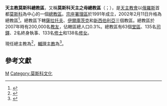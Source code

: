 {{Multiple issues|
{{Primarysources|time=2020-08-07T10:10:26+00:00}}
{{Refimprove|time=2020-08-07T10:10:26+00:00}}
}}
{{Infobox diocese
|name = 莫斯科
|jurisdiction = 總教區
|latin = Archidioecesis Moscoviensis Matris Dei
|local = {{lang|ru|Архиепархия Матери Божией в Москве}}{{ru}}
|border = catholic
|image = [[File:Moscow,_Catholic_Church_in_Presnya.jpg|250px]]
|caption = 聖母無原罪主教座堂
|location = {{RUS}}[[莫斯科|莫斯科]]
|territory = 
|population = 
|rite = [[罗马礼|罗马礼]]
|patron = 
|province = 
|established = 2002年
|cathedral = [[聖母無原罪主教座堂_(莫斯科)|聖母無原罪主教座堂]]
|co-cathedral =
|leadership = 總主教
|website = 
|pope = {{incumbent pope}}
|metropolitan = {{link-en|保祿·佩齊|Paolo Pezzi}}
|coadjutor archbishop =
|auxiliary = {{link-en|尼各老·杜比寧|Nicolai Dubinin|尼各老·根納季維奇·杜比寧}}
|emeritus =
|map = [[File:Map_of_Roman_Catholic_Archdiocese_of_Moscow.PNG|250px]]
|map_caption = 总教区管辖图
}}
'''天主教莫斯科總教區'''，又稱'''莫斯科天主之母總教區'''（{{lang-la|Archidioecesis Moscoviensis Matris Dei}}；{{lang-ru|Архиепархия Матери Божией в Москве}}），是[[天主教會|天主教會]]以[[俄羅斯|俄羅斯]]首都[[莫斯科|莫斯科]]為中心的一個[[總教區|總教區]]。[[宗座署理區|宗座署理區]]於1991年成立，2002年2月11日升格為總教區<ref>{{cite news|publisher=[[天主教亞洲通訊社|天主教亞洲通訊社]]|date=2002-02-22|title=教廷宣布在俄羅斯成立四教區，加強牧民工作|url=http://china.ucanews.com/2002/02/22/RS0868/|access-date=2016-12-17|archive-url=https://web.archive.org/web/20161220211942/http://china.ucanews.com/2002/02/22/RS0868/|archive-date=2016-12-20|dead-url=yes}}</ref>。總教區下轄[[天主教薩拉托夫教區|薩拉托夫]]、[[天主教伊爾庫茨克教區|伊爾庫茨克]]和[[天主教新西伯利亞教區|新西伯利亞]]三個教區。總教區於2007年時有200,000名[[教友|教友]]，佔轄區總人口0.3%。總教區有63個[[堂區|堂區]]、135名[[司鐸|司鐸]]、2名終身執事、133名[[修士|修士]]和138名[[修女|修女]]。

現任總主教為{{link-en|保祿·佩齊|Paolo Pezzi}}<ref>{{cite press release |title=RINUNCE E NOMINE, 21.09.2007 |url=https://press.vatican.va/content/salastampa/it/bollettino/pubblico/2007/09/21/0484/01304.html |publisher=Sala Stampa della Santa Sede |accessdate=2020-08-07 |archiveurl=https://web.archive.org/web/20200807100354/https://press.vatican.va/content/salastampa/it/bollettino/pubblico/2007/09/21/0484/01304.html |archivedate=2020-08-07 |language=it |date=2007-09-21 |dead-url=no }}</ref>，[[輔理主教|輔理主教]]為{{link-en|尼各老·杜比寧|Nicolai Dubinin|尼各老·根納季維奇·杜比寧}}<ref>{{cite press release |title=Rinunce e nomine, 30.07.2020 |url=https://press.vatican.va/content/salastampa/it/bollettino/pubblico/2020/07/30/0399/00905.html |publisher=Sala Stampa della Santa Sede |accessdate=2020-08-07 |archiveurl=https://web.archive.org/web/20200807095007/https://press.vatican.va/content/salastampa/it/bollettino/pubblico/2020/07/30/0399/00905.html |archivedate=2020-08-07 |language=it |date=2020-07-30 |dead-url=no }}</ref>。

==參考文獻==
{{reflist}}

{{俄羅斯天主教教區}}

[[Category:俄羅斯天主教教區|M]]
[[Category:莫斯科文化|Category:莫斯科文化]]